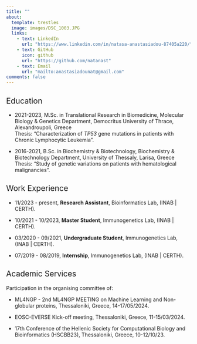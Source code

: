 ```yaml
---
title: ""
about:
  template: trestles 
  image: images/DSC_1003.JPG
  links:
    - text: LinkedIn
      url: "https://www.linkedin.com/in/natasa-anastasiadou-87405a220/"
    - text: GitHub
      icon: github
      url: "https://github.com/natanast"
    - text: Email
      url: "mailto:anastasiadounat@gmail.com"
comments: false
---
```


::: column-page
## [Education]{style="font-weight:400;"}

-   2021-2023, M.Sc. in Translational Research in Biomedicine, Molecular Biology & Genetics Department, Democritus University of Thrace, Alexandroupoli, Greece\
    Thesis: “Characterization of *TP53* gene mutations in patients with Chronic Lymphocytic Leukemia”.

-   2016-2021, B.Sc. in Biochemistry & Biotechnology, Biochemistry & Biotechnology Department, University of Thessaly, Larisa, Greece\
    Thesis: “Study of genetic variations on patients with hematological malignancies”.

## [Work Experience]{style="font-weight:400;"}

-   11/2023 - present, **Research Assistant**, Bioinformatics Lab, (INAB \| CERTH).

-   10/2021 - 10/2023, **Master Student**, Immunogenetics Lab, (INAB \| CERTH).

-   03/2020 - 09/2021, **Undergraduate Student**, Immunogenetics Lab, (INAB \| CERTH).

-   07/2019 - 08/2019, **Internship**, Immunogenetics Lab, (INAB \| CERTH).

## [Academic Services]{style="font-weight:400;"}

Participation in the organising committee of:

-   ML4NGP - 2nd ML4NGP MEETING on Machine Learning and Non-globular proteins, Thessaloniki, Greece, 14-17/05/2024.

-   EOSC-EVERSE Kick-off meeting, Thessaloniki, Greece, 11-15/03/2024.

-   17th Conference of the Hellenic Society for Computational Biology and Bioinformatics (HSCBB23), Thessaloniki, Greece, 10-12/10/23.

:::
